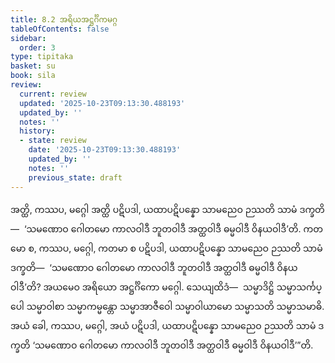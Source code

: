 ```yaml
---
title: 8.2 အရိယအဋ္ဌင်္ဂိကမဂ္ဂ
tableOfContents: false
sidebar:
  order: 3
type: tipitaka
basket: su
book: sila
review:
  current: review
  updated: '2025-10-23T09:13:30.488193'
  updated_by: ''
  notes: ''
  history:
  - state: review
    date: '2025-10-23T09:13:30.488193'
    updated_by: ''
    notes: ''
    previous_state: draft
---
```



<ReviewStatus review={frontmatter.review} showDetails={true} />

<HypothesisAnnotation frontmatter={frontmatter} />

<DynamicBreadcrumb />

<Division number="393" book="sila" e="ch" v="6" p="156">

<Paragraph number="643" book="sila">
အတ္ထိ, ကဿပ, မဂ္ဂေါ အတ္ထိ ပဋိပဒါ, ယထာပဋိပန္နော သာမညေဝ ဉဿတိ သာမံ ဒက္ခတိ—  ‘သမဏောဝ ဂေါတမော ကာလဝါဒီ ဘူတဝါဒီ အတ္ထဝါဒီ ဓမ္မဝါဒီ ဝိနယဝါဒီ’တိ. ကတမော စ, ကဿပ, မဂ္ဂေါ, ကတမာ စ ပဋိပဒါ, ယထာပဋိပန္နော သာမညေဝ ဉဿတိ သာမံ ဒက္ခတိ—  ‘သမဏောဝ ဂေါတမော ကာလဝါဒီ ဘူတဝါဒီ အတ္ထဝါဒီ ဓမ္မဝါဒီ ဝိနယဝါဒီ’တိ? အယမေဝ အရိယော အဋ္ဌင်္ဂိကော မဂ္ဂေါ. သေယျထိဒံ—  သမ္မာဒိဋ္ဌိ သမ္မာသင်္ကပ္ပေါ သမ္မာဝါစာ သမ္မာကမ္မန္တော သမ္မာအာဇီဝေါ သမ္မာဝါယာမော သမ္မာသတိ သမ္မာသမာဓိ. အယံ ခေါ, ကဿပ, မဂ္ဂေါ, အယံ ပဋိပဒါ, ယထာပဋိပန္နော သာမညေဝ ဉဿတိ သာမံ ဒက္ခတိ ‘သမဏောဝ ဂေါတမော ကာလဝါဒီ ဘူတဝါဒီ အတ္ထဝါဒီ ဓမ္မဝါဒီ ဝိနယဝါဒီ’”တိ.
</Paragraph>
</Division>